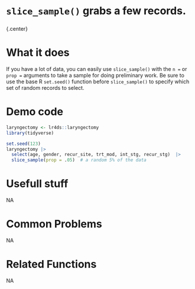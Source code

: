 # [`slice_sample()`]{.blue} grabs a few records.
 
 
### 
{.center} 
 
# What it does 

If you have a lot of data, you can easily use [`slice_sample()`]{.blue} with the [`n =`]{.blue} or [`prop =`]{.blue} arguments to take a sample for doing preliminary work.  Be sure to use the base R [`set.seed()`]{.blue} function before [`slice_sample()`]{.blue} to specify which set of random records to select.
  
 
# Demo code 

```r
laryngectomy <- lr4ds::laryngectomy
library(tidyverse)
```
```r
set.seed(123)
laryngectomy |> 
  select(age, gender, recur_site, trt_mod, int_stg, recur_stg)  |> 
  slice_sample(prop = .05)  # a random 5% of the data
```
  
 
# Usefull stuff 
NA  
 
# Common Problems 
NA  
 
# Related Functions 
NA  
